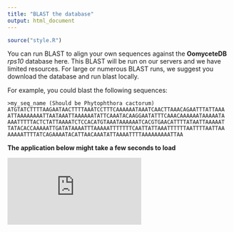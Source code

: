 ```yaml
---
title: "BLAST the database"
output: html_document
---
```


```r
source("style.R")
```


You can run BLAST to align your own sequences against the **OomyceteDB** *rps10* database here.
This BLAST will be run on our servers and we have limited resources.
For large or numerous BLAST runs, we suggest you download the database and run blast locally.

For example, you could blast the following sequences:

```
>my_seq_name (Should be Phytophthora cactorum)
ATGTATCTTTTAAGAATAACTTTTAAATCCTTTCAAAAAATAAATCAACTTAAACAGAATTTATTAAA
ATTAAAAAAAATTAATAAATTAAAAAATATTCAAATACAAGGAATATTTCAAACAAAAAATAAAAATA
AAATTTTTACTCTATTAAAATCTCCACATGTAAATAAAAAATCACGTGAACATTTTATAATTAAAAAT
TATACACCAAAAATTGATATAAAATTTAAAAATTTTTTTCAATTATTAAATTTTTTAATTTTAATTAA
AAAAATTTTATCAGAAAATACATTAACAAATATTAAAATTTTAAAAAAAAATTAA
```

**The application below might take a few seconds to load**

<iframe class = "shiny_frame" src="http://oomy.cgrb.oregonstate.edu:3838/grunwald/OomyceteDB_dev/blast" frameBorder="0">
</iframe>


